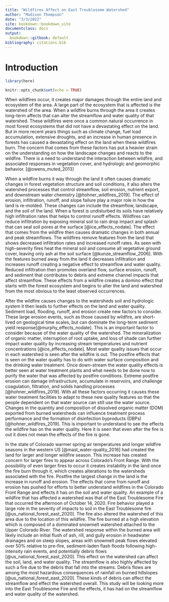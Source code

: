 ```yaml
---
title: "Wildfires Affect on East Troublesome Watershed"
author: "Madison Thompson"
date: "3/3/2022"
site: bookdown::bookdown_site
documentclass: docs
output:
  bookdown::gitbook: default
bibliography: citations.bib
---
```


# Introduction 

```r
library(here)

knitr::opts_chunk$set(echo = TRUE)
```

When wildfires occur, it creates major damages through the entire land and ecosystem of the area. A large part of the ecosystem that is affected is the watershed of the area. When a wildfire burns through the area it creates long-term affects that can alter the streamflow and water quality of that watershed. These wildfires were once a common natural occurrence in most forest ecosystems that did not have a devastating effect on the land. But in more recent years things such as climate change, fuel load accumulation, extensive droughts, and an increase in human presence in forests has caused a devastating effect on the land when these wildfires burn. The concern that comes from these factors has put a heavier strain on the understanding on how the landscape changes and reacts to the wildfire. There is a need to understand the interaction between wildfire, and associated responses in vegetation cover, and hydrologic and geomorphic behavior. [@owens_muted_2013]

When a wildfire burns it way through the land it often causes dramatic changes in forest vegetation structure and soil conditions, it also alters the watershed processes that control streamflow, soil erosion, nutrient export, and downstream water chemistry [@hohner_wildfires_2019]. The effect of erosion, infiltration, runoff, and slope failure play a major role in how the land is re-molded. These changes can include the streamflow, landscape, and the soil of the land. When a forest is undisturbed its soils have relatively high infiltration rates that helps to control runoff effects. Wildfires can reduce infiltration by exposing mineral soil to rain drop impact and splash that can seal soil pores at the surface [@ice_effects_nodate]. The effect that comes from the wildfire then causes dramatic changes in both annual and peak streamflows. The wildfires remove features from the land that shows decreased infiltration rates and increased runoff rates. As seen with high-severity fires heat the mineral soil and consume all vegetative ground cover, leaving only ash at the soil surface [@kunze_streamflow_2006]. With the features burned away from the land it decreases infiltration and increases runoff creating a negative effect to streamflow and water quality. Reduced infiltration then promotes overland flow, surface erosion, runoff, and sediment that contributes to debris and extreme channel impacts that affect streamflow. These effects from a wildfire creates a domino effect that starts with the forest ecosystem and begins to alter the land and watershed from the most obvious to the least observed occurrences. 

After the wildfire causes changes to the watersheds soil and hydrologic system it then leads to further effects on the land and water quality. Sediment load, flooding, runoff, and erosion create new factors to consider. These large erosion events, such as those caused by wildfire, are short-lived on geological time scales, but can dominate the long-term sediment yield response[@murphy_effects_nodate]. This is an important factor to consider because of the water quality of the watershed. The mineralization of organic matter, interruption of root uptake, and loss of shade can further impact water quality by increasing stream temperatures and nutrient concentrations [@ice_effects_nodate]. Most water quality issues that occur in each watershed is seen after the wildfire is out. The postfire effects that is seen on the water quality has to do with water surface composition and the drinking water treatment. Once down-stream the water quality effects is better seen at water treatment plants and what needs to be done now to purify the water that was affected by postfire conditions. Extreme postfire erosion can damage infrastructure, accumulate in reservoirs, and challenge coagulation, filtration, and solids handling processes [@hohner_wildfires_2019]. With all these factors occurring it causes these water treatment facilities to adapt to these new quality features so that the people dependent on that water source can still use the water source. Changes in the quantity and composition of dissolved organic matter (DOM) exported from burned watersheds can influence treatment process performance and the formation of disinfection byproducts (DBPs) [@hohner_wildfires_2019]. This is important to understand to see the effects the wildfire has on the water quality. Here it is seen that even after the fire is out it does not mean the effects of the fire is gone. 
  
In the state of Colorado warmer spring air temperatures and longer wildfire seasons in the western US [@mast_water-quality_2016] had created the land for larger and longer wildfire season. This increase has created concern for larger fires to appear across Colorado's Front Range. With the possibility of even larger fires to occur it creates instability in the land once the fire burn through it, which creates alterations to the watersheds associated with the fire. Postfire the largest change in the land is the increase in runoff and erosion. The effects that come from runoff and erosion has pushed for efforts to better understand wildfires in the Colorado Front Range and effects it has on the soil and water quality. An example of a wildfire that has affected a watershed was that of the East Troublesome Fire that occurred the afternoon of October 14, 2020. Fire behavior played a large role in the severity of impacts to soil in the East Troublesome fire [@us_national_forest_east_2020]. The fire also altered the watershed of this area due to the location of this wildfire. The fire burned at a high elevation which is composed of a dominated snowmelt watershed attached to the Upper Colorado River. The watershed response within the burned area will likely include an initial flush of ash, rill, and gully erosion in headwater drainages and on steep slopes, areas with snowmelt peak flows elevated over 50% relative to pre-fire, sediment-laden flash floods following high-intensity rain events, and potentially debris flows [@us_national_forest_east_2020]. This effect on the watershed can affect the soil, land, and water quality. The streamflow is also highly affected by such a fire due to the debris that fall into the streams. Debris flows are among the most hazardous consequences of rainfall on burned hillslopes [@us_national_forest_east_2020]. These kinds of debris can affect the streamflow and effect the watershed overall. This study will be looking more into the East Troublesome Fire and the effects, it has had on the streamflow and water quality of the watershed.
